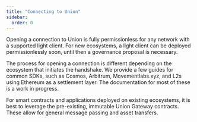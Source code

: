 ```yaml
---
title: "Connecting to Union"
sidebar:
  order: 0
---
```


Opening a connection to Union is fully permissionless for any network with a supported light client. For new 
ecosystems, a light client can be deployed permissionlessly soon, until then a governance proposal is necessary.

The process for opening a connection is different depending on the ecosystem that initiates the handshake. 
We provide a few guides for common SDKs, such as Cosmos, Arbitrum, Movementlabs.xyz, and L2s using Ethereum as a settlement layer. 
The documentation for most of these is a work in progress.

For smart contracts and applications deployed on existing ecosystems, it is best to leverage the pre-existing, 
immutable Union Gateway contracts. These allow for general message passing and asset transfers.


